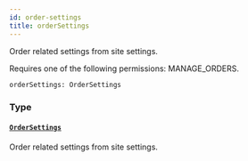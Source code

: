 ```yaml
---
id: order-settings
title: orderSettings
---
```



Order related settings from site settings.

Requires one of the following permissions: MANAGE_ORDERS.

```graphql
orderSettings: OrderSettings
```


### Type

#### [`OrderSettings`](../../../developer/api-reference/objects/order-settings) 

Order related settings from site settings.




